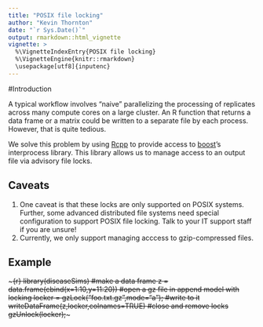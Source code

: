 ```yaml
---
title: "POSIX file locking"
author: "Kevin Thornton"
date: "`r Sys.Date()`"
output: rmarkdown::html_vignette
vignette: >
  %\VignetteIndexEntry{POSIX file locking}
  %\VignetteEngine{knitr::rmarkdown}
  \usepackage[utf8]{inputenc}
---
```


#Introduction

A typical workflow involves "naive" parallelizing the processing of replicates across many compute cores on a large cluster.  An R function that returns a data frame or a matrix could be written to a separate file by each process.  However, that is quite tedious.

We solve this problem by using [Rcpp](http://rcpp.org) to provide access to [boost](http://www.boost.org)'s interprocess library.  This library allows us to manage access to an output file via advisory file locks.

## Caveats

1. One caveat is that these locks are only supported on POSIX systems.  Further, some advanced distributed file systems need special configuration to support POSIX file locking.  Talk to your IT support staff if you are unsure!
2. Currently, we only support managing acccess to gzip-compressed files.

## Example

~~~{r}
library(diseaseSims)
#make a data frame
z = data.frame(cbind(x=1:10,y=11:20))
#open a gz file in append model with locking
locker = gzLock("foo.txt.gz",mode="a”);
#write to it
writeDataFrame(z,locker,colnames=TRUE)
#close and remove locks
gzUnlock(locker);
~~~